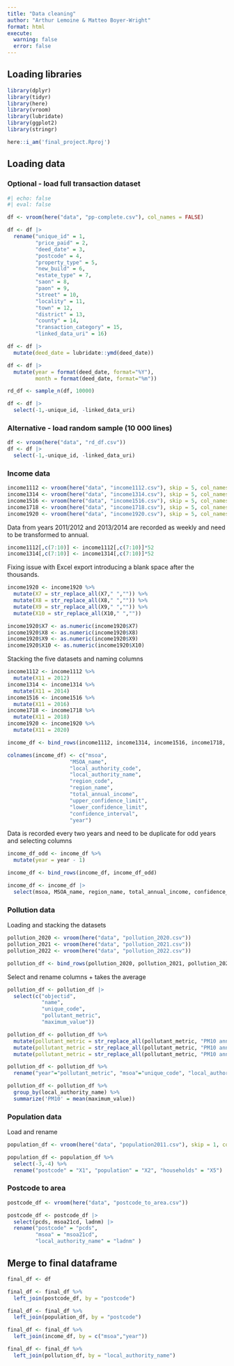 ```yaml
---
title: "Data cleaning"
author: "Arthur Lemoine & Matteo Boyer-Wright"
format: html
execute: 
  warning: false
  error: false
---
```


## Loading libraries

```r
library(dplyr)
library(tidyr)
library(here)
library(vroom)
library(lubridate)
library(ggplot2)
library(stringr)

here::i_am('final_project.Rproj')
```

## Loading data

### Optional - load full transaction dataset

```r
#| echo: false
#| eval: false

df <- vroom(here("data", "pp-complete.csv"), col_names = FALSE)

df <- df |>
  rename("unique_id" = 1,
         "price_paid" = 2,
         "deed_date" = 3,
         "postcode" = 4,
         "property_type" = 5,
         "new_build" = 6,
         "estate_type" = 7,
         "saon" = 8,
         "paon" = 9,
         "street" = 10,
         "locality" = 11,
         "town" = 12,
         "district" = 13,
         "county" = 14,
         "transaction_category" = 15,
         "linked_data_uri" = 16)

df <- df |> 
  mutate(deed_date = lubridate::ymd(deed_date))

df <- df |> 
  mutate(year = format(deed_date, format="%Y"), 
         month = format(deed_date, format="%m"))

rd_df <- sample_n(df, 10000)

df <- df |>
  select(-1,-unique_id, -linked_data_uri) 
```

### Alternative - load random sample (10 000 lines)

```r
df <- vroom(here("data", "rd_df.csv"))
df <- df |>
  select(-1,-unique_id, -linked_data_uri) 
```

### Income data

```r
income1112 <- vroom(here("data", "income1112.csv"), skip = 5, col_names = FALSE)
income1314 <- vroom(here("data", "income1314.csv"), skip = 5, col_names = FALSE)
income1516 <- vroom(here("data", "income1516.csv"), skip = 5, col_names = FALSE, col_select = -c(11:14))
income1718 <- vroom(here("data", "income1718.csv"), skip = 5, col_names = FALSE)
income1920 <- vroom(here("data", "income1920.csv"), skip = 5, col_names = FALSE, delim = ";")
```

Data from years 2011/2012 and 2013/2014 are recorded as weekly and need to be transformed to annual. 
```r
income1112[,c(7:10)] <- income1112[,c(7:10)]*52
income1314[,c(7:10)] <- income1314[,c(7:10)]*52
```

Fixing issue with Excel export introducing a blank space after the thousands.
```r
income1920 <- income1920 %>%
  mutate(X7 = str_replace_all(X7," ","")) %>%
  mutate(X8 = str_replace_all(X8," ","")) %>%
  mutate(X9 = str_replace_all(X9," ","")) %>%
  mutate(X10 = str_replace_all(X10," ",""))

income1920$X7 <- as.numeric(income1920$X7)
income1920$X8 <- as.numeric(income1920$X8)
income1920$X9 <- as.numeric(income1920$X9)
income1920$X10 <- as.numeric(income1920$X10)
```

Stacking the five datasets and naming columns
```r
income1112 <- income1112 %>%
  mutate(X11 = 2012)
income1314 <- income1314 %>%
  mutate(X11 = 2014)
income1516 <- income1516 %>%
  mutate(X11 = 2016)
income1718 <- income1718 %>%
  mutate(X11 = 2018)
income1920 <- income1920 %>%
  mutate(X11 = 2020)

income_df <- bind_rows(income1112, income1314, income1516, income1718, income1920)

colnames(income_df) <- c("msoa",
                    "MSOA_name",
                    "local_authority_code",
                    "local_authority_name",
                    "region_code",
                    "region_name",
                    "total_annual_income",
                    "upper_confidence_limit",
                    "lower_confidence_limit",
                    "confidence_interval",
                    "year")
```

Data is recorded every two years and need to be duplicate for odd years and selecting columns
```r
income_df_odd <- income_df %>%
  mutate(year = year - 1)

income_df <- bind_rows(income_df, income_df_odd)

income_df <- income_df |>
  select(msoa, MSOA_name, region_name, total_annual_income, confidence_interval, year)
```

### Pollution data

Loading and stacking the datasets
```r
pollution_2020 <- vroom(here("data", "pollution_2020.csv"))
pollution_2021 <- vroom(here("data", "pollution_2021.csv"))
pollution_2022 <- vroom(here("data", "pollution_2022.csv"))

pollution_df <- bind_rows(pollution_2020, pollution_2021, pollution_2022)
```

Select and rename columns + takes the average
```r
pollution_df <- pollution_df |>
  select(c("objectid",
           "name",
           "unique_code",
           "pollutant_metric",
           "maximum_value"))

pollution_df <- pollution_df %>%
  mutate(pollutant_metric = str_replace_all(pollutant_metric, "PM10 annual mean Limit Value 2020","2020")) %>%
  mutate(pollutant_metric = str_replace_all(pollutant_metric, "PM10 annual mean Limit Value 2021","2021")) %>%
  mutate(pollutant_metric = str_replace_all(pollutant_metric, "PM10 annual mean Limit Value 2022","2022"))

pollution_df <- pollution_df %>%
  rename("year"="pollutant_metric", "msoa"="unique_code", "local_authority_name"="name")

pollution_df <- pollution_df %>%
  group_by(local_authority_name) %>%
  summarize('PM10' = mean(maximum_value))
```

### Population data

Load and rename
```r
population_df <- vroom(here("data", "population2011.csv"), skip = 1, col_names = FALSE)

population_df <- population_df %>%
  select(-3,-4) %>%
  rename("postcode" = "X1", "population" = "X2", "households" = "X5")
```

### Postcode to area

```r
postcode_df <- vroom(here("data", "postcode_to_area.csv"))

postcode_df <- postcode_df |>
  select(pcds, msoa21cd, ladnm) |>
  rename("postcode" = "pcds",
         "msoa" = "msoa21cd", 
         "local_authority_name" = "ladnm" )
```

## Merge to final dataframe

```r
final_df <- df

final_df <- final_df %>%
  left_join(postcode_df, by = "postcode")

final_df <- final_df %>%
  left_join(population_df, by = "postcode")

final_df <- final_df %>%
  left_join(income_df, by = c("msoa","year"))

final_df <- final_df %>%
  left_join(pollution_df, by = "local_authority_name")
```

